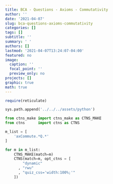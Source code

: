 ```yaml
---
title: BCA - Questions - Axioms - Commutativity
author: ''
date: '2021-04-07'
slug: bca-questions-axioms-commutativity
categories: []
tags: []
subtitle: ''
summary: ' '
authors: []
lastmod: '2021-04-07T13:24:07-04:00'
featured: no
image:
  caption: ''
  focal_point: ''
  preview_only: no
projects: []
graphic: true
math: true
---
```

```r
require(reticulate)
```

```python
sys.path.append('../../../assets/python')

from ctns_make import ctns_make as CTNS_MAKE
from ctns      import ctns as CTNS
```

```python
m_list = [
    'axCommute.*Q.*'
]

for m in m_list:
    CTNS_MAKE(match=m)
    CTNS(match=m, opt_ctns = [ 
        "dynamic"
      , "rwu"
      , "quiz_css='width:100%;'"
    ])
```
